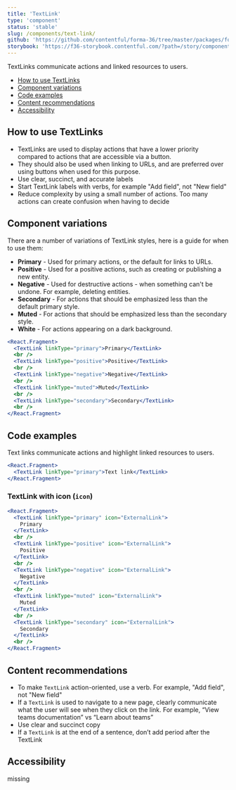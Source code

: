 ```yaml
---
title: 'TextLink'
type: 'component'
status: 'stable'
slug: /components/text-link/
github: 'https://github.com/contentful/forma-36/tree/master/packages/forma-36-react-components/src/components/TextLink'
storybook: 'https://f36-storybook.contentful.com/?path=/story/components-textlink--default'
---
```


TextLinks communicate actions and linked resources to users.

- [How to use TextLinks](#how-to-use-TextLinks)
- [Component variations](#component-variations)
- [Code examples](#code-examples)
- [Content recommendations](#content-recommendations)
- [Accessibility](#accessibility)

## How to use TextLinks

- TextLinks are used to display actions that have a lower priority compared to actions that are accessible via a button.
- They should also be used when linking to URLs, and are preferred over using buttons when used for this purpose.
- Use clear, succinct, and accurate labels
- Start TextLink labels with verbs, for example "Add field", not "New field"
- Reduce complexity by using a small number of actions. Too many actions can create confusion when having to decide

## Component variations

There are a number of variations of TextLink styles, here is a guide for when to use them:

- **Primary** - Used for primary actions, or the default for links to URLs.
- **Positive** - Used for a positive actions, such as creating or publishing a new entity.
- **Negative** - Used for destructive actions - when something can't be undone. For example, deleting entities.
- **Secondary** - For actions that should be emphasized less than the default primary style.
- **Muted** - For actions that should be emphasized less than the secondary style.
- **White** - For actions appearing on a dark background.

```jsx
<React.Fragment>
  <TextLink linkType="primary">Primary</TextLink>
  <br />
  <TextLink linkType="positive">Positive</TextLink>
  <br />
  <TextLink linkType="negative">Negative</TextLink>
  <br />
  <TextLink linkType="muted">Muted</TextLink>
  <br />
  <TextLink linkType="secondary">Secondary</TextLink>
  <br />
</React.Fragment>
```

## Code examples

Text links communicate actions and highlight linked resources to users.

```jsx
<React.Fragment>
  <TextLink linkType="primary">Text link</TextLink>
</React.Fragment>
```

### TextLink with icon (`icon`)

```jsx
<React.Fragment>
  <TextLink linkType="primary" icon="ExternalLink">
    Primary
  </TextLink>
  <br />
  <TextLink linkType="positive" icon="ExternalLink">
    Positive
  </TextLink>
  <br />
  <TextLink linkType="negative" icon="ExternalLink">
    Negative
  </TextLink>
  <br />
  <TextLink linkType="muted" icon="ExternalLink">
    Muted
  </TextLink>
  <br />
  <TextLink linkType="secondary" icon="ExternalLink">
    Secondary
  </TextLink>
  <br />
</React.Fragment>
```

## Content recommendations

- To make `TextLink` action-oriented, use a verb. For example, "Add field", not "New field"
- If a `TextLink` is used to navigate to a new page, clearly communicate what the user will see when they click on the link. For example, “View teams documentation” vs “Learn about teams”
- Use clear and succinct copy
- If a `TextLink` is at the end of a sentence, don’t add period after the TextLink

## Accessibility

missing

